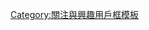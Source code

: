 {{Userbox
  |id=[[File:Nuvola apps kcoloredit.svg|40px]]
  |id-c=#ffffff
  |id-s=
  |info=這個用戶喜愛'''[[美術]]'''。
  |info-c=#f5deb3
  |info-s=10
  |border-c=#f5deb3
}}
<includeonly>[[Category:喜歡美術的維基人|{{PAGENAME}}]]</includeonly>
<noinclude>
[[Category:關注與興趣用戶框模板]]
</noinclude>